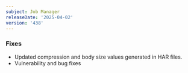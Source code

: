 ```yaml
---
subject: Job Manager
releaseDate: '2025-04-02'
version: '438'
---
```

### Fixes
* Updated compression and body size values generated in HAR files.
* Vulnerability and bug fixes